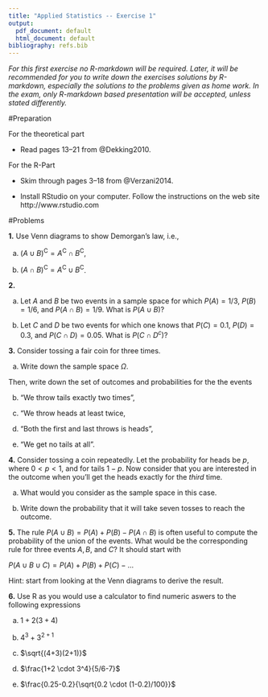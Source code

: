 ```yaml
---
title: "Applied Statistics -- Exercise 1"
output:
  pdf_document: default
  html_document: default
bibliography: refs.bib
---
```


*For this first exercise no R-markdown will be required. Later, it will be recommended for you to write down the exercises solutions by R-markdown, especially the solutions to the problems given as home work. In the exam, only R-markdown based presentation will be accepted, unless stated differently.*

#Preparation

For the theoretical part

* Read pages 13--21 from @Dekking2010.

For the R-Part

* Skim through pages 3--18 from @Verzani2014. 

* Install RStudio on your computer. Follow the instructions on the web site http://www.rstudio.com

#Problems

**1.** Use Venn diagrams to show Demorgan's law, i.e., 

a) $(A \cup B)^\mathrm{C} = A ^\mathrm{C} \cap B ^\mathrm{C}$,

b) $(A \cap B)^\mathrm{C} = A ^\mathrm{C} \cup B ^\mathrm{C}$.

**2.**

a) Let $A$ and $B$ be two events in a sample space for which $P(A) = 1/3$, $P(B)=1/6$, and $P(A \cap B) = 1/9$. What is $P(A \cup B)$?

b) Let $C$ and $D$ be two events for which one knows that $P(C)=0.1$, $P(D)=0.3$, and $P(C \cap D) = 0.05$. What is $P(C \cap D^c)$?

**3.** Consider tossing a fair coin for three times. 

a) Write down the sample space $\Omega$. 

Then, write down the set of outcomes and probabilities for the the events 

b) "We throw tails exactly two times",

c) "We throw heads at least twice,

d) "Both the first and last throws is heads",

e) "We get no tails at all".

**4.** Consider tossing a coin repeatedly. Let the probability for heads be $p$, where $0<p<1$, and for tails $1-p$. Now consider that you are interested in the outcome when you'll get the heads exactly for the $third$ time. 

(a) What would you consider as the sample space in this case. 

(b) Write down the probability that it will take seven tosses to reach the outcome. 

**5.** The rule $P(A\cup B)=P(A)+P(B)-P(A\cap B)$ is often useful to compute the probability of the union of the events. What would be the corresponding rule for three events $A,B$, and $C$? It should start with 

$P(A\cup B \cup C)=P(A)+P(B)+P(C)-\ldots$

Hint: start from looking at the Venn diagrams to derive the result. 

**6.** Use R as you would use a calculator to find numeric aswers to the following expressions

  a) $1 + 2(3+4)$ 
  
  b) $4^3+3^{2+1}$

  c) $\sqrt{(4+3)(2+1)}$
  
  d) $\frac{1+2 \cdot 3^4}{5/6-7}$
  
  e) $\frac{0.25-0.2}{\sqrt{0.2 \cdot (1-0.2)/100}}$
  